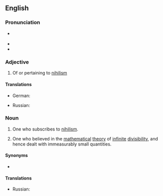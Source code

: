 {{also|Nihilarian}}

==English==

===Pronunciation===
* {{a|UK}} {{IPA|en|/naɪˈhɪ.leəɹ.i.ən/}}
* {{hyphenation|en|ni|hi|la|ri|an}}
* {{audio|en|LL-Q1860 (eng)-I learned some phrases-nihilarian.wav|Audio (UK)}}

===Adjective===
{{en-adj}}

# Of or pertaining to [[nihilism]]

====Translations====
{{trans-top|of or pertaining to nihilism}}
* German: {{t+|de|nihilistisch}}
{{trans-mid}}
* Russian: {{t+|ru|нигилисти́ческий}}
{{trans-bottom}}

===Noun===
{{en-noun}}

# One who subscribes to [[nihilism]].
# {{lb|en|obsolete|derogatory}} One who believed in the [[mathematical]] [[theory]] of [[infinite]] [[divisibility]], and hence dealt with immeasurably small quantities.

====Synonyms====
* {{l|en|nihilist}}

====Translations====
{{trans-top|one who subscribes to nihilism}}
* Russian: {{t+|ru|нигили́ст}}
{{trans-mid}}
{{trans-bottom}}
